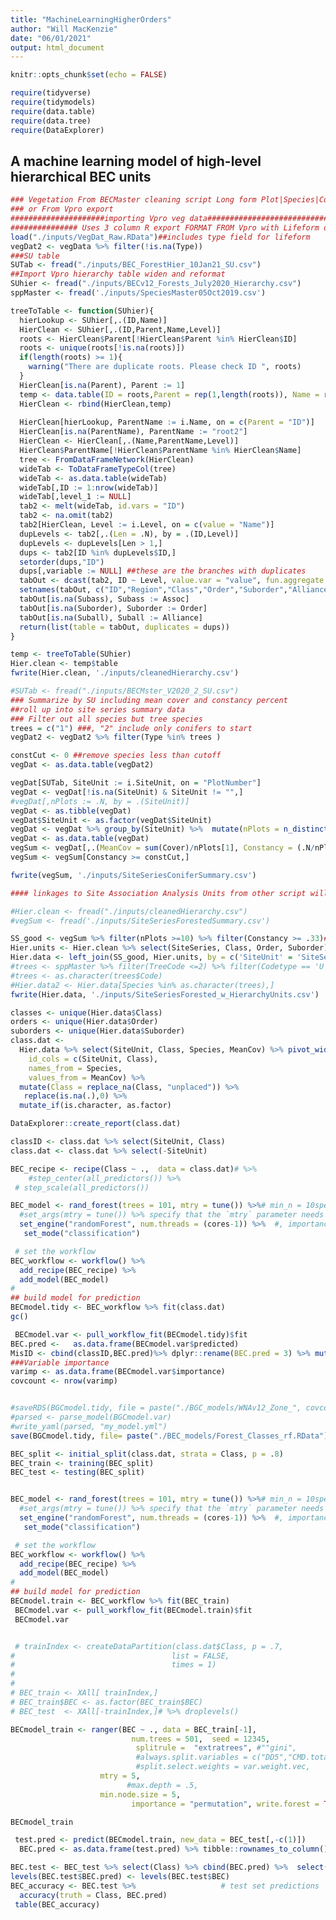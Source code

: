 ```yaml
---
title: "MachineLearningHigherOrders"
author: "Will MacKenzie"
date: "06/01/2021"
output: html_document
---
```


```r
knitr::opts_chunk$set(echo = FALSE)

require(tidyverse)
require(tidymodels)
require(data.table)
require(data.tree)
require(DataExplorer)
```

## A machine learning model of high-level hierarchical BEC units

```r
### Vegetation From BECMaster cleaning script Long form Plot|Species|Cover (across all layers)
### or From Vpro export
#####################importing Vpro veg data########################################
############### Uses 3 column R export FORMAT FROM Vpro with Lifeform option selected
load("./inputs/VegDat_Raw.RData")##includes type field for lifeform
vegDat2 <- vegData %>% filter(!is.na(Type))
###SU table
SUTab <- fread("./inputs/BEC_ForestHier_10Jan21_SU.csv")
##Import Vpro hierarchy table widen and reformat
SUhier <- fread("./inputs/BECv12_Forests_July2020_Hierarchy.csv")
sppMaster <- fread('./inputs/SpeciesMaster05Oct2019.csv')
```


```r
treeToTable <- function(SUhier){
  hierLookup <- SUhier[,.(ID,Name)]
  HierClean <- SUhier[,.(ID,Parent,Name,Level)]
  roots <- HierClean$Parent[!HierClean$Parent %in% HierClean$ID]
  roots <- unique(roots[!is.na(roots)])
  if(length(roots) >= 1){
    warning("There are duplicate roots. Please check ID ", roots)
  }
  HierClean[is.na(Parent), Parent := 1]
  temp <- data.table(ID = roots,Parent = rep(1,length(roots)), Name = rep("XXX",length(roots)),Level = rep(1, length(roots)))
  HierClean <- rbind(HierClean,temp)
  
  HierClean[hierLookup, ParentName := i.Name, on = c(Parent = "ID")]
  HierClean[is.na(ParentName), ParentName := "root2"]
  HierClean <- HierClean[,.(Name,ParentName,Level)]
  HierClean$ParentName[!HierClean$ParentName %in% HierClean$Name]
  tree <- FromDataFrameNetwork(HierClean)
  wideTab <- ToDataFrameTypeCol(tree)
  wideTab <- as.data.table(wideTab)
  wideTab[,ID := 1:nrow(wideTab)]
  wideTab[,level_1 := NULL]
  tab2 <- melt(wideTab, id.vars = "ID")
  tab2 <- na.omit(tab2)
  tab2[HierClean, Level := i.Level, on = c(value = "Name")]
  dupLevels <- tab2[,.(Len = .N), by = .(ID,Level)]
  dupLevels <- dupLevels[Len > 1,]
  dups <- tab2[ID %in% dupLevels$ID,]
  setorder(dups,"ID")
  dups[,variable := NULL] ##these are the branches with duplicates
  tabOut <- dcast(tab2, ID ~ Level, value.var = "value", fun.aggregate = function(x){x[1]})
  setnames(tabOut, c("ID","Region","Class","Order","Suborder","Alliance","Suball","Assoc","Subass","Facies","Working", "SiteSeries"))
  tabOut[is.na(Subass), Subass := Assoc]
  tabOut[is.na(Suborder), Suborder := Order]
  tabOut[is.na(Suball), Suball := Alliance]
  return(list(table = tabOut, duplicates = dups))
}

temp <- treeToTable(SUhier)
Hier.clean <- temp$table
fwrite(Hier.clean, './inputs/cleanedHierarchy.csv')

```


```r

#SUTab <- fread("./inputs/BECMster_V2020_2_SU.csv")
### Summarize by SU including mean cover and constancy percent
##roll up into site series summary data
### Filter out all species but tree species
trees = c("1") ###, "2" include only conifers to start
vegDat2 <- vegDat2 %>% filter(Type %in% trees )

constCut <- 0 ##remove species less than cutoff
vegDat <- as.data.table(vegDat2)

vegDat[SUTab, SiteUnit := i.SiteUnit, on = "PlotNumber"]
vegDat <- vegDat[!is.na(SiteUnit) & SiteUnit != "",]
#vegDat[,nPlots := .N, by = .(SiteUnit)]
vegDat <- as.tibble(vegDat)
vegDat$SiteUnit <- as.factor(vegDat$SiteUnit)
vegDat <- vegDat %>% group_by(SiteUnit) %>%  mutate(nPlots = n_distinct(PlotNumber))
vegDat <- as.data.table(vegDat)
vegSum <- vegDat[,.(MeanCov = sum(Cover)/nPlots[1], Constancy = (.N/nPlots[1])*100, nPlots = nPlots[1]), by = .(SiteUnit,Species)]
vegSum <- vegSum[Constancy >= constCut,]

fwrite(vegSum, './inputs/SiteSeriesConiferSummary.csv')

#### linkages to Site Association Analysis Units from other script will replace this.

```


```r
#Hier.clean <- fread("./inputs/cleanedHierarchy.csv")
#vegSum <- fread('./inputs/SiteSeriesForestedSummary.csv')

SS_good <- vegSum %>% filter(nPlots >=10) %>% filter(Constancy >= .33)## Select only site series will enough plots
Hier.units <- Hier.clean %>% select(SiteSeries, Class, Order, Suborder)
Hier.data <- left_join(SS_good, Hier.units, by = c('SiteUnit' = 'SiteSeries'))
#trees <- sppMaster %>% filter(TreeCode <=2) %>% filter(Codetype == 'U') %>% select(Code)
#trees <- as.character(trees$Code)
#Hier.data2 <- Hier.data[Species %in% as.character(trees),]
fwrite(Hier.data, './inputs/SiteSeriesForested_w_HierarchyUnits.csv')
```

```r
classes <- unique(Hier.data$Class)
orders <- unique(Hier.data$Order)
suborders <- unique(Hier.data$Suborder)
class.dat <-
  Hier.data %>% select(SiteUnit, Class, Species, MeanCov) %>% pivot_wider(
    id_cols = c(SiteUnit, Class),
    names_from = Species,
    values_from = MeanCov) %>% 
  mutate(Class = replace_na(Class, "unplaced")) %>% 
   replace(is.na(.),0) %>% 
  mutate_if(is.character, as.factor)

DataExplorer::create_report(class.dat)
```


```r
classID <- class.dat %>% select(SiteUnit, Class)
class.dat <- class.dat %>% select(-SiteUnit)

BEC_recipe <- recipe(Class ~ .,  data = class.dat)# %>%
    #step_center(all_predictors()) %>%
 # step_scale(all_predictors())

BEC_model <- rand_forest(trees = 101, mtry = tune()) %>%# min_n = 10specify that the model is a random forest
  #set_args(mtry = tune()) %>% specify that the `mtry` parameter needs to be tuned
  set_engine("randomForest", num.threads = (cores-1)) %>%  #, importance = "impurity, ) %>% select the engine/package that underlies the model
   set_mode("classification")

 # set the workflow
BEC_workflow <- workflow() %>%
  add_recipe(BEC_recipe) %>%
  add_model(BEC_model)
#
## build model for prediction
BECmodel.tidy <- BEC_workflow %>% fit(class.dat)
gc()

 BECmodel.var <- pull_workflow_fit(BECmodel.tidy)$fit
BEC.pred <-   as.data.frame(BECmodel.var$predicted)
MisID <- cbind(classID,BEC.pred)%>% dplyr::rename(BEC.pred = 3) %>% mutate(compare = if_else(Class == BEC.pred, "Same", "Diff"))
###Variable importance
varimp <- as.data.frame(BECmodel.var$importance)
covcount <- nrow(varimp)


#saveRDS(BGCmodel.tidy, file = paste("./BGC_models/WNAv12_Zone_", covcount, "_Var_tidyrf3.rds"))
#parsed <- parse_model(BGCmodel.var)
#write_yaml(parsed, "my_model.yml")
save(BGCmodel.tidy, file= paste("./BEC_models/Forest_Classes_rf.RData"))

```


```r
BEC_split <- initial_split(class.dat, strata = Class, p = .8)
BEC_train <- training(BEC_split)
BEC_test <- testing(BEC_split)


BEC_model <- rand_forest(trees = 101, mtry = tune()) %>%# min_n = 10specify that the model is a random forest
  #set_args(mtry = tune()) %>% specify that the `mtry` parameter needs to be tuned
  set_engine("randomForest", num.threads = (cores-1)) %>%  #, importance = "impurity, ) %>% select the engine/package that underlies the model
   set_mode("classification")

 # set the workflow
BEC_workflow <- workflow() %>%
  add_recipe(BEC_recipe) %>%
  add_model(BEC_model)
#
## build model for prediction
BECmodel.train <- BEC_workflow %>% fit(BEC_train)
 BECmodel.var <- pull_workflow_fit(BECmodel.train)$fit
 BECmodel.var


 # trainIndex <- createDataPartition(class.dat$Class, p = .7,
#                                   list = FALSE,
#                                   times = 1)
# 
# 
# BEC_train <- XAll[ trainIndex,]
# BEC_train$BEC <- as.factor(BEC_train$BEC)
# BEC_test  <- XAll[-trainIndex,]# %>% droplevels()

BECmodel_train <- ranger(BEC ~ ., data = BEC_train[-1],
                           num.trees = 501,  seed = 12345,
                            splitrule =  "extratrees", #""gini",
                            #always.split.variables = c("DD5","CMD.total", "PPT_JAS"), #,
                            #split.select.weights = var.weight.vec,
                    mtry = 5,
                          #max.depth = .5,
                    min.node.size = 5,
                           importance = "permutation", write.forest = TRUE, classification = TRUE)

BECmodel_train

 test.pred <- predict(BECmodel.train, new_data = BEC_test[,-c(1)])
  BEC.pred <- as.data.frame(test.pred) %>% tibble::rownames_to_column() %>% dplyr::rename("BEC.pred" = ".pred_class")

BEC.test <- BEC_test %>% select(Class) %>% cbind(BEC.pred) %>%  select( -rowname) %>% mutate_if(is.character, as.factor)
levels(BEC.test$BEC.pred) <- levels(BEC.test$BEC)
BEC_accuracy <- BEC.test %>%                   # test set predictions
  accuracy(truth = Class, BEC.pred)
 table(BEC_accuracy)
```

```r

```

```r

```

